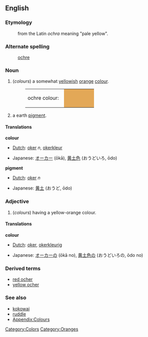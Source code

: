 {{Wikipedia}}
==English==
===Etymology===
:from the Latin ''ochra'' meaning "pale yellow".
===Alternate spelling===
:[[ochre]]
===Noun===
#(''colours'')  a somewhat [[yellow]]ish [[orange]] [[color|colour]].
#:<table><tr><td>ochre colour: &nbsp;</td><td bgcolor="#E3A857" width="80">&nbsp; </td></tr></table>
#a earth [[pigment]].


====Translations====
'''colour'''
{{top}}
*[[Dutch]]: [[oker]] ''n'', [[okerkleur]]
{{mid}}
*Japanese: [[オーカー]] (ōkā), [[黄土色]] (おうどいろ, ōdo)
{{bottom}}

'''pigment'''
{{top}}
*[[Dutch]]: [[oker]] ''n''
{{mid}}
*Japanese: [[黄土]] (おうど, ōdo)
{{bottom}}

===Adjective===
#(''colours'')   having a yellow-orange colour.

====Translations====
'''colour'''
{{top}}
*[[Dutch]]: [[oker]], [[okerkleurig]]
{{mid}}
*Japanese: [[オーカー]]の (ōkā no), [[黄土色]]の (おうどいろの, ōdo no)
{{bottom}}

===Derived terms===
*[[red ocher]]
*[[yellow ocher]]

===See also===
*[[kokowai]]
*[[ruddle]]
*[[Wiktionary_Appendix:Colours|Appendix:Colours]]

[[Category:Colors]]
[[Category:Oranges]]